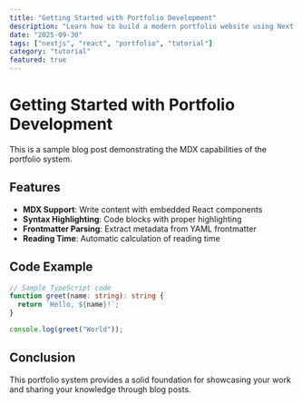 ```yaml
---
title: "Getting Started with Portfolio Development"
description: "Learn how to build a modern portfolio website using Next.js 15 and React 19"
date: "2025-09-30"
tags: ["nextjs", "react", "portfolio", "tutorial"]
category: "tutorial"
featured: true
---
```


# Getting Started with Portfolio Development

This is a sample blog post demonstrating the MDX capabilities of the portfolio system.

## Features

- **MDX Support**: Write content with embedded React components
- **Syntax Highlighting**: Code blocks with proper highlighting
- **Frontmatter Parsing**: Extract metadata from YAML frontmatter
- **Reading Time**: Automatic calculation of reading time

## Code Example

```typescript
// Sample TypeScript code
function greet(name: string): string {
  return `Hello, ${name}!`;
}

console.log(greet("World"));
```

## Conclusion

This portfolio system provides a solid foundation for showcasing your work and sharing your knowledge through blog posts.